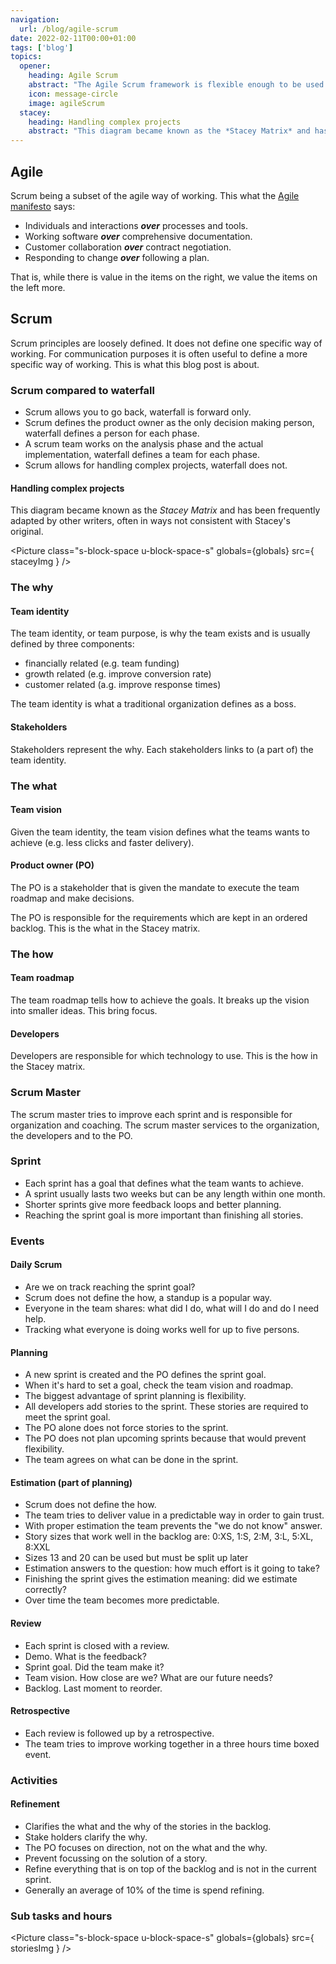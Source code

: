 ```yaml
---
navigation:
  url: /blog/agile-scrum
date: 2022-02-11T00:00+01:00
tags: ['blog']
topics:
  opener:
    heading: Agile Scrum
    abstract: "The Agile Scrum framework is flexible enough to be used in many different ways. Here's one way of working."
    icon: message-circle
    image: agileScrum
  stacey:
    heading: Handling complex projects
    abstract: "This diagram became known as the *Stacey Matrix* and has been frequently adapted by other writers, often in ways not consistent with Stacey's original."
---
```


## Agile

Scrum being a subset of the agile way of working. This what the [Agile
manifesto](https://agilemanifesto.org) says:

* Individuals and interactions _**over**_ processes and tools.
* Working software _**over**_ comprehensive documentation.
* Customer collaboration _**over**_ contract negotiation.
* Responding to change _**over**_ following a plan.

That is, while there is value in the items on the right, we value the items on
the left more.

## Scrum

Scrum principles are loosely defined. It does not define one specific way of
working. For communication purposes it is often useful to define a more specific
way of working. This is what this blog post is about.

### Scrum compared to waterfall

* Scrum allows you to go back, waterfall is forward only.
* Scrum defines the product owner as the only decision making person, waterfall
  defines a person for each phase.
* A scrum team works on the analysis phase and the actual implementation,
  waterfall defines a team for each phase.
* Scrum allows for handling complex projects, waterfall does not.

#### Handling complex projects

This diagram became known as the *Stacey Matrix* and has been frequently adapted
by other writers, often in ways not consistent with Stacey's original.

<Picture
  class="s-block-space u-block-space-s"
  globals={globals}
  src={ staceyImg }
/>

### The why

#### Team identity

The team identity, or team purpose, is why the team exists and is usually
defined by three components:

* financially related (e.g. team funding)
* growth related (e.g. improve conversion rate)
* customer related (a.g. improve response times)

The team identity is what a traditional organization defines as a boss.

#### Stakeholders

Stakeholders represent the why. Each stakeholders links to (a part of) the team
identity.

### The what

#### Team vision

Given the team identity, the team vision defines what the teams wants to achieve
(e.g. less clicks and faster delivery).

#### Product owner (PO)

The PO is a stakeholder that is given the mandate to execute the team roadmap
and make decisions.

The PO is responsible for the requirements which are kept in an ordered backlog.
This is the what in the Stacey matrix.

### The how

#### Team roadmap

The team roadmap tells how to achieve the goals. It breaks up the vision into
smaller ideas. This bring focus.

#### Developers

Developers are responsible for which technology to use. This is the how in the
Stacey matrix.

### Scrum Master

The scrum master tries to improve each sprint and is responsible for
organization and coaching. The scrum master services to the organization, the
developers and to the PO.

### Sprint

* Each sprint has a goal that defines what the team wants to achieve.
* A sprint usually lasts two weeks but can be any length within one month.
* Shorter sprints give more feedback loops and better planning.
* Reaching the sprint goal is more important than finishing all stories.

### Events

#### Daily Scrum

* Are we on track reaching the sprint goal?
* Scrum does not define the how, a standup is a popular way.
* Everyone in the team shares: what did I do, what will I do and do I need help.
* Tracking what everyone is doing works well for up to five persons.

#### Planning

* A new sprint is created and the PO defines the sprint goal.
* When it's hard to set a goal, check the team vision and roadmap.
* The biggest advantage of sprint planning is flexibility.
* All developers add stories to the sprint. These stories are required to meet
  the sprint goal.
* The PO alone does not force stories to the sprint.
* The PO does not plan upcoming sprints because that would prevent flexibility.
* The team agrees on what can be done in the sprint.

#### Estimation (part of planning)

* Scrum does not define the how.
* The team tries to deliver value in a predictable way in order to gain trust.
* With proper estimation the team prevents the "we do not know" answer.
* Story sizes that work well in the backlog are: 0:XS, 1:S, 2:M, 3:L, 5:XL,
  8:XXL
* Sizes 13 and 20 can be used but must be split up later
* Estimation answers to the question: how much effort is it going to take?
* Finishing the sprint gives the estimation meaning: did we estimate correctly?
* Over time the team becomes more predictable.

#### Review

* Each sprint is closed with a review.
* Demo. What is the feedback?
* Sprint goal. Did the team make it?
* Team vision. How close are we? What are our future needs?
* Backlog. Last moment to reorder.

#### Retrospective

* Each review is followed up by a retrospective.
* The team tries to improve working together in a three hours time boxed event.

### Activities

#### Refinement

* Clarifies the what and the why of the stories in the backlog.
* Stake holders clarify the why.
* The PO focuses on direction, not on the what and the why.
* Prevent focussing on the solution of a story.
* Refine everything that is on top of the backlog and is not in the current
  sprint.
* Generally an average of 10% of the time is spend refining.

### Sub tasks and hours

<Picture
  class="s-block-space u-block-space-s"
  globals={globals}
  src={ storiesImg }
/>

